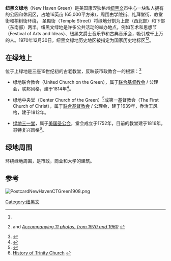 {{Infobox NRHP | name = 纽黑文绿地历史地区
| nrhp_type = nhld
| image = NewHavenCT_Green.jpg
| caption = 
| location = 康涅狄格州[[纽黑文|纽黑文]]
| built = 1638
| architect = Ithiel Town, David Hoadley
| architecture = 哥特式、联邦风格
| designated_nrhp_type = 1970年12月30日<ref name="nhlsum">{{cite web|url=http://tps.cr.nps.gov/nhl/detail.cfm?ResourceId=1022&ResourceType=District|title=New Haven Green Historic District|accessdate=2007-10-03|work=National Historic Landmark summary listing|publisher=National Park Service|deadurl=yes|archiveurl=https://web.archive.org/web/20071005165248/http://tps.cr.nps.gov/nhl/detail.cfm?ResourceId=1022&ResourceType=District|archivedate=2007-10-05}}</ref>
| added = December 30, 1970<ref name="nris">{{NRISref|2007a}}</ref>
| refnum = 70000838 
}}
'''纽黑文绿地'''（New Haven Green）是美国康涅狄格州[[纽黑文|纽黑文]]市中心一块私人拥有的公园和休闲区，占地16英亩 (65,000平方米)，周围由学院街、礼拜堂街、教堂街和榆树街环绕， 圣殿街（Temple Street）将绿地分割为上部（西北部）和下部（东南部）两半。纽黑文绿地是许多公共活动的举办地点，例如艺术和思想节（Festival of Arts and Ideas）、纽黑文爵士音乐节和古典音乐会，吸引成千上万的人。1970年12月30日，纽黑文绿地历史地区被指定为国家历史地标区<ref name="nhlsum"/><ref name="nrhpinv3">{{cite web |url=http://pdfhost.focus.nps.gov/docs/NRHP/Text/70000838.pdf |title=National Register of Historic Places Inventory-Nomination: New Haven Green Historic District |date=June 6, 1971 |author=Staff, Historic Sites Survey |publisher=National Park Service |access-date=2013-03-29 |archive-url=https://web.archive.org/web/20121009070508/http://pdfhost.focus.nps.gov/docs/NRHP/Text/70000838.pdf |archive-date=2012-10-09 |dead-url=yes }} and [http://pdfhost.focus.nps.gov/docs/NRHP/Photos/70000838.pdf ''Accompanying 11 photos, from 1970 and 1960''] {{Wayback|url=http://pdfhost.focus.nps.gov/docs/NRHP/Photos/70000838.pdf |date=20121009070515 }}</ref>。

==在绿地上==
位于上绿地是三座19世纪初的古老教堂，反映该市政教合一的根源：<ref name="towngreen">{{Cite web |url=http://www.towngreens.com/exhibits/index.cgi/2/index.html |title=New Haven: The Elm City, towngreens.com |access-date=2013-03-29 |archive-date=2011-07-20 |archive-url=https://web.archive.org/web/20110720033127/http://www.towngreens.com/exhibits/index.cgi/2/index.html |dead-url=no }}</ref>

*绿地联合教会（United Church on the Green），属于[[联合基督教会|联合基督教会]] / 公理会，联邦风格，建于1814年<ref>{{Cite web |url=http://www.unitednewhaven.org/ |title=United Church on the Green |access-date=2013-03-29 |archive-date=2021-04-11 |archive-url=https://web.archive.org/web/20210411110833/http://unitednewhaven.org/ |dead-url=no }}</ref>。

*绿地中央堂（Center Church of the Green）<ref>{{Cite web |url=http://www.newhavencenterchurch.org/ |title=Center Church on the Green |access-date=2020-05-13 |archive-url=https://web.archive.org/web/20160304022559/http://www.newhavencenterchurch.org/ |archive-date=2016-03-04 |dead-url=yes }}</ref>或第一基督教会（The First Church of Christ），属于[[联合基督教会|联合基督教会]] / 公理会，建于1639年，乔治王风格，建于1812年。

*[[绿地三一堂|绿地三一堂]]，属于[[美国圣公会|美国圣公会]]，堂会成立于1752年，目前的教堂建于1816年，哥特复兴风格<ref>[http://www.trinitynewhaven.org/Home/History/HistoryOverview/tabid/236/Default.aspx History of Trinity Church] {{webarchive|url=https://web.archive.org/web/20120421105146/http://www.trinitynewhaven.org/Home/History/HistoryOverview/tabid/236/Default.aspx |date=2012-04-21 }}</ref>。

==绿地周围==
环绕绿地周围，是市政，商业和大学的建筑。

==参考==
[[Image:PostcardNewHavenCTGreen1908.png|thumb]]
{{reflist}}

{{coord|41.308031|N|72.926980|W|type:landmark|display=title}}
[[Category:纽黑文|Category:纽黑文]]